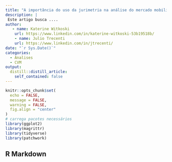 ```yaml
---
title: "A importância do uso da jurimetria na análise do mercado mobiliário"
description: |
 Este artigo busca ....
author:
   - name: Katerine Witkoski
    url: https://www.linkedin.com/in/katerine-witkoski-53b19518b/
    - name: Julio Trecenti
    url: https://www.linkedin.com/in/jtrecenti/
date: "`r Sys.Date()`"
categories:
  - Analises
  - CVM
output:
  distill::distill_article:
    self_contained: false
---
```


```r
knitr::opts_chunk$set(
  echo = FALSE, 
  message = FALSE, 
  warning = FALSE,
  fig.align = "center"
)
# carrega pacotes necessários
library(ggplot2)
library(magrittr)
library(tidyverse)
library(patchwork)

```
## R Markdown



